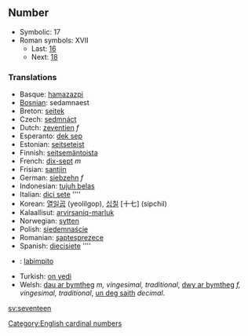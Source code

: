 ==Number==

*Symbolic: 17
*Roman symbols: XVII
**Last: [[sixteen|16]]
**Next: [[eighteen|18]]

===Translations===

*Basque: [[hamazazpi]]
*[[Bosnian]]: sedamnaest
*Breton: [[seitek]]
*Czech: [[sedmnáct]]
*Dutch: [[zeventien]] ''f''
*Esperanto: [[dek sep]]
*Estonian: [[seitseteist]]
*Finnish: [[seitsemäntoista]]
*French: [[dix-sept]] ''m''
*Frisian: [[santjin]]
*German: [[siebzehn]] ''f''
*Indonesian: [[tujuh belas]]
*Italian: [[dici sete]] ''''
*Korean: [[열일곱]] (yeolilgop), [[십칠]] [十七] (sipchil)
*Kalaallisut: [[arvirsaniq-marluk]]
*Norwegian: [[sytten]]
*Polish: [[siedemnaście]]
*Romanian: [[şaptesprezece]]
*Spanish: [[diecisiete]] ''''
*{{tl}}: [[labimpito]]
*Turkish: [[on yedi]]
*Welsh: [[dau ar bymtheg]] ''m, vingesimal, traditional'', [[dwy ar bymtheg]] ''f, vingesimal, traditional'', [[un deg saith]] ''decimal''.

[[Category:English cardinal numbers]]

[[sv:seventeen]]